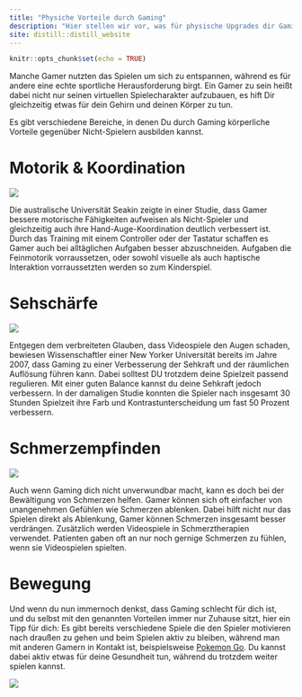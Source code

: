 ```yaml
---
title: "Physiche Vorteile durch Gaming"
description: "Hier stellen wir vor, was für physische Upgrades dir Gaming geben kann"
site: distill::distill_website
---
```


```r
knitr::opts_chunk$set(echo = TRUE)
```

Manche Gamer nutzten das Spielen um sich zu entspannen, während es für andere eine echte sportliche Herausforderung birgt.
Ein Gamer zu sein heißt dabei nicht nur seinen virtuellen Spielecharakter aufzubauen, es hift Dir gleichzeitig etwas für dein Gehirn und deinen Körper zu tun. \n

Es gibt verschiedene Bereiche, in denen Du durch Gaming körperliche Vorteile gegenüber Nicht-Spielern ausbilden kannst. \n

# Motorik & Koordination

![](images/pexels-cottonbro-controller-greifen.jpg)

Die australische Universität Seakin zeigte in einer Studie, dass Gamer bessere motorische Fähigkeiten aufweisen als Nicht-Spieler und gleichzeitig auch ihre Hand-Auge-Koordination deutlich verbessert ist. Durch das Training mit einem Controller oder der Tastatur schaffen es Gamer auch bei alltäglichen Aufgaben besser abzuschneiden. Aufgaben die Feinmotorik vorraussetzen, oder sowohl visuelle als auch haptische Interaktion vorraussetzten werden so zum Kinderspiel. \n

# Sehschärfe

![](images/pexels-julia-m-cameron-4145355.jpg)

Entgegen dem verbreiteten Glauben, dass Videospiele den Augen schaden, bewiesen Wissenschaftler einer New Yorker Universität bereits im Jahre 2007, dass Gaming zu einer Verbesserung der Sehkraft und der räumlichen Auflösung führen kann. Dabei solltest DU trotzdem deine Spielzeit passend regulieren. Mit einer guten Balance kannst du deine Sehkraft jedoch verbessern. In der damaligen Studie konnten die Spieler nach insgesamt 30 Stunden Spielzeit ihre Farb und Kontrastunterscheidung um fast 50 Prozent verbessern. \n

# Schmerzempfinden

![](Images/pexels-rodnae-productions-8097940.jpg)

Auch wenn Gaming dich nicht unverwundbar macht, kann es doch bei der Bewältigung von Schmerzen helfen. Gamer können sich oft einfacher von unangenehmen Gefühlen wie Schmerzen ablenken. Dabei hilft nicht nur das Spielen direkt als Ablenkung, Gamer können Schmerzen insgesamt besser verdrängen. Zusätzlich werden Videospiele in Schmerztherapien verwendet. Patienten gaben oft an nur noch gernige Schmerzen zu fühlen, wenn sie Videospielen spielten. \n

# Bewegung

Und wenn du nun immernoch denkst, dass Gaming schlecht für dich ist, und du selbst mit den genannten Vorteilen immer nur Zuhause sitzt, hier ein Tipp für dich:
Es gibt bereits verschiedene Spiele die den Spieler motivieren nach draußen zu gehen und beim Spielen aktiv zu bleiben, während man mit anderen Gamern in Kontakt ist, beispielsweise [Pokemon Go](https://www.pokemon.com/de/app/pokemon-go/). Du kannst dabei aktiv etwas für deine Gesundheit tun, während du trotzdem weiter spielen kannst. \n

![](Images/1920px-Pokémon_GO_logo.svg.png)


